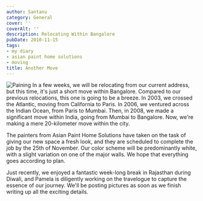 ```yaml
---
author: Santanu
category: General
cover: ''
coverAlt: ''
description: Relocating Within Bangalore
pubDate: 2010-11-15
tags:
- my diary
- asian paint home solutions
- moving
title: Another Move
---
```



<Image src={pic1} alt="Paining"/>
In a few weeks, we will be relocating from our current address, but this time, it's just a short move within Bangalore. Compared to our previous relocations, this one is going to be a breeze. In 2003, we crossed the Atlantic, moving from California to Paris. In 2006, we ventured across the Indian Ocean, from Paris to Mumbai. Then, in 2008, we made a significant move within India, going from Mumbai to Bangalore. Now, we're making a mere 20-kilometer move within the city.

The painters from Asian Paint Home Solutions have taken on the task of giving our new space a fresh look, and they are scheduled to complete the job by the 25th of November. Our color scheme will be predominantly white, with a slight variation on one of the major walls. We hope that everything goes according to plan.

Just recently, we enjoyed a fantastic week-long break in Rajasthan during Diwali, and Pamela is diligently working on the travelogue to capture the essence of our journey. We'll be posting pictures as soon as we finish writing up all the exciting details.